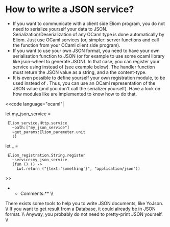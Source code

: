 =How to write a JSON service?=

*If you want to communicate with a client side Eliom program, you do not need to serialize yourself your data to JSON. Serialization/Deserialization of any OCaml type is done automatically by Eliom. Just use OCaml services (or, simpler: server functions and call the function from your OCaml client side program).
*If you want to use your own JSON format, you need to have your own serialisation function to JSON (or for example to use some ocaml library like json-wheel to generate JSON). In that case, you can register your service using {{{Eliom_registration.String}}} instead of {{{Eliom_registration.Html5}}} (see example below). The handler function must return the JSON value as a string, and a the content-type.
*It is even possible to define yourself your own registration module, to be used instead of {{{Eliom_registration.String}}}. Thus, you can use an OCaml representation of the JSON value (and you don't call the serializer yourself). Have a look on how modules like {{{Eliom_registration.String}}} are implemented to know how to do that.

<<code language="ocaml"|

let my_json_service =
  Eliom_service.Http.service
    ~path:["my_json_service"]
    ~get_params:Eliom_parameter.unit
    ()

let _ =
  Eliom_registration.String.register
    ~service:my_json_service
    (fun () () ->
      Lwt.return ("{text:'something'}", "application/json"))

>>

**Comments:** \\
There exists some tools to help you to write JSON documents, like YoJson. \\
If you want to get result from a Database, it could already be in JSON format. \\
Anyway, you probably do not need to pretty-print JSON yourself. \\

